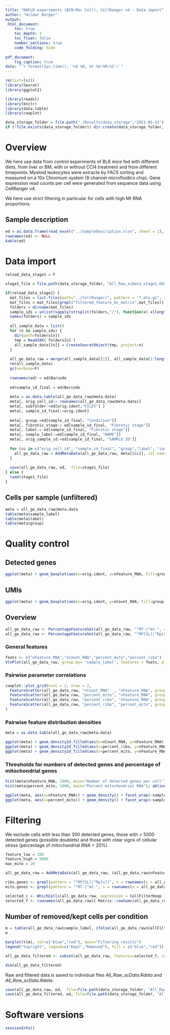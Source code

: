 ---
title: "NAFLD experiments (BCN-Mar Coll), CellRanger v4 - Data import"
author: "Hilmar Berger"
output: 
 html_document:
    toc: true
    toc_depth: 3
    toc_float: false
    number_sections: true
    code_folding: hide
    
pdf_document:
    fig_caption: true
date: "`r format(Sys.time(), '%d %B, %Y %H:%M:%S')`"
---

```{r, message=FALSE}
rm(list=ls())
library(Seurat)
library(ggplot2)

library(readxl)
library(knitr)
library(data.table)
library(cowplot)

data_storage_folder = file.path("./Results/data_storage","2021-05-31")
if (!file.exists(data_storage_folder)) dir.create(data_storage_folder, recursive=T)


```

# Overview

We here use data from control experiments of BL6 mice fed with different diets, from liver or BM, with or without CCl4 treatment and from different timepoints. Myeloid leukocytes were extracte by FACS sorting and measured on a 10x Chromium system (8 channel microfluidics chip). 
Gene expression read counts per cell were generated from sequence data using CellRanger v4. 

We here use strict filtering in particular for cells with high Mt RNA proportions. 

## Sample description

```{r}
ed = as.data.frame(read_excel("../SampleDescription.xlsx", sheet = 1), stringsAsFactors = F)
rownames(ed) <- NULL
kable(ed)
```

# Data import

```{r}
reload_data_stage1 = F

stage1_file = file.path(data_storage_folder, "All_Raw_scData_stage1.Rdata")

if(reload_data_stage1) {
  mat_files = list.files(path="../CellRanger/", pattern = "*.mtx.gz", recursive = T, full.names = T)
  mat_files = mat_files[grepl("filtered_feature_bc_matrix",mat_files)]
  folders = dirname(mat_files)
  sample_ids = unlist(sapply(strsplit(folders,"/"), function(x) x[length(x)-2] ) )
  names(folders) = sample_ids
  
  all_sample_data = list()
  for (n in sample_ids) {
    dir(path=folders[n])
    tmp = Read10X( folders[n] )
    all_sample_data[[n]] = CreateSeuratObject(tmp, project=n)
  }
  
  all_ge_data_raw = merge(all_sample_data[[1]], all_sample_data[2:length(all_sample_data)])
  rm(all_sample_data)
  gc(verbose=F)
  
  rownames(ed) = ed$Barcode
  
  ed$sample_id_final = ed$Barcode
  
  meta = as.data.table(all_ge_data_raw@meta.data)
  meta[, orig_cell_id:= rownames(all_ge_data_raw@meta.data)]
  meta[, subfolder:=ed[orig.ident,"FILES"] ]
  meta[, sample_id_final:=orig.ident]
  
  meta[, group:=ed[sample_id_final, "Condition"]]
  meta[, fibrotic_stage:= ed[sample_id_final, "Fibrotic stage"]] 
  meta[, label:= ed[sample_id_final, "Fibrotic stage"]]
  meta[, sample_label:=ed[sample_id_final, "NAME"]]
  meta[, orig_sample_id:=ed[sample_id_final, "SAMPLE ID"]]
  
  for (cc in c("orig_cell_id", "sample_id_final", "group","label", "sample_label","fibrotic_stage")) {
    all_ge_data_raw = AddMetaData(all_ge_data_raw, meta[[cc]], col.name=cc)
  }
  
  save(all_ge_data_raw, ed,  file=stage1_file)
} else {
  load(stage1_file)
}


```

## Cells per sample (unfiltered)

```{r}
meta = all_ge_data_raw@meta.data
table(meta$sample_label)
table(meta$label)
table(meta$group)
```

# Quality control

## Detected genes

```{r, fig.width = 8}
ggplot(meta) + geom_boxplot(aes(x=orig.ident, y=nFeature_RNA, fill=group)) + theme(axis.text.x = element_text(angle=45, hjust=1)) + ylab("Number of detected genes") + xlab("Sample") + scale_y_log10()
```

## UMIs

```{r, fig.width = 8}
ggplot(meta) + geom_boxplot(aes(x=orig.ident, y=nCount_RNA, fill=group)) + theme(axis.text.x = element_text(angle=45, hjust=1)) + ylab("Total RNA counts") + xlab("Sample") + scale_y_log10()
```


## Overview

```{r}
all_ge_data_raw <- PercentageFeatureSet(all_ge_data_raw, "^MT-|^mt-", col.name = "percent_mito")
all_ge_data_raw <- PercentageFeatureSet(all_ge_data_raw, "^RP[SL]|^Rp[sl]", col.name = "percent_ribo")
```

### General features

```{r, fig.width=14, fig.height=10}
feats <- c("nFeature_RNA","nCount_RNA","percent_mito","percent_ribo")
VlnPlot(all_ge_data_raw, group.by= "sample_label", features = feats, pt.size = 0.01,ncol = 2) + NoLegend()
```

### Pairwise parameter correlations

```{r, fig.width=14, fig.height=12}
cowplot::plot_grid(ncol = 2, nrow = 2, 
  FeatureScatter(all_ge_data_raw, "nCount_RNA"  , "nFeature_RNA", group.by = "sample_label", pt.size = .5) + guides(colour = guide_legend(override.aes = list(size=4))),
  FeatureScatter(all_ge_data_raw, "percent_mito", "nFeature_RNA", group.by = "sample_label", pt.size = .5) + guides(colour = guide_legend(override.aes = list(size=4))),
  FeatureScatter(all_ge_data_raw, "percent_ribo", "nFeature_RNA", group.by = "sample_label", pt.size = .5) + guides(colour = guide_legend(override.aes = list(size=4))),
  FeatureScatter(all_ge_data_raw, "percent_ribo", "percent_mito", group.by = "sample_label", pt.size = .5) + guides(colour = guide_legend(override.aes = list(size=4)))
)

```

### Pairwise feature distribution densities

```{r, fig.width=14, fig.height=10}
meta = as.data.table(all_ge_data_raw@meta.data)

ggplot(meta) + geom_density2d_filled(aes(x=nCount_RNA, y=nFeature_RNA), contour_var = "ndensity" ) + facet_wrap(~sample_label) + ggtitle("nCount_RNA")
ggplot(meta) + geom_density2d_filled(aes(x=percent_ribo, y=nFeature_RNA), contour_var = "ndensity" ) + facet_wrap(~sample_label) + ggtitle("percent ribo")
ggplot(meta) + geom_density2d_filled(aes(x=percent_mito, y=nFeature_RNA), contour_var = "ndensity" ) + facet_wrap(~sample_label) + ggtitle("percent mitochondrial")
```

### Thresholds for numbers of detected genes and percentage of mitochondrial genes

```{r}
hist(meta$nFeature_RNA, 1000, main="Number of detected genes per cell"); abline(v=c(200,3500), col="red")
hist(meta$percent_mito, 1000, main="Percent mitochondrial RNA"); abline(v=20, col="red")
```


```{r}
ggplot(meta, aes(x=nFeature_RNA)) + geom_density() + facet_wrap(~sample_label) + geom_vline(xintercept=c(300,5000)) + ggtitle("Number of detected features")
ggplot(meta, aes(x=percent_mito)) + geom_density() + facet_wrap(~sample_label) + geom_vline(xintercept=c(20)) + ggtitle("Percent mitochondrial transcripts")
```


# Filtering 

We exclude cells with less than 300 detected genes, those with > 5000 detected genes (possible doublets) and those with clear signs of cellular stress (percentage of mitochondrial RNA > 20%). 

```{r}
feature_low = 300
feature_high = 5000
max_mito = 20

all_ge_data_raw = AddMetaData(all_ge_data_raw, (all_ge_data_raw$nFeature_RNA > feature_low) & (all_ge_data_raw$nFeature_RNA < feature_high) & (all_ge_data_raw$percent_mito < max_mito), col.name="CellFilterKeep")

ribo.genes <- grepl(pattern = "^RP[SL]|^Rp[sl]", x = rownames(x = all_ge_data_raw@assays$RNA))
mito.genes <- grepl(pattern = "^MT-|^mt-", x = rownames(x = all_ge_data_raw@assays$RNA))

selected_c <- WhichCells(all_ge_data_raw, expression = CellFilterKeep )
selected_f <- rownames(all_ge_data_raw)[ Matrix::rowSums(all_ge_data_raw) >= 2 & !(ribo.genes | mito.genes)]
```


## Number of removed/kept cells per condition

```{r}
m = table(all_ge_data_raw$sample_label, ifelse(all_ge_data_raw$CellFilterKeep, "Keep","Remove") )
m
```

```{r}
barplot(t(m), col=c("blue","red"), main="Filtering results")
legend("topright", legend=c("Kept","Removed"), fill = c("blue","red"))
```


```{r}
all_ge_data_filtered <- subset(all_ge_data_raw, features=selected_f, cells=selected_c)

dim(all_ge_data_filtered)
```

Raw and filtered data is saved to individual files *All_Raw_scData.Rdata* and *All_Raw_scData.Rdata*.

```{r}
save(all_ge_data_raw, ed,  file=file.path(data_storage_folder, "All_Raw_scData.Rdata"))
save(all_ge_data_filtered, ed, file=file.path(data_storage_folder, "All_Filtered_scData.Rdata"))
```


# Software versions

```{r}
sessionInfo()
```

